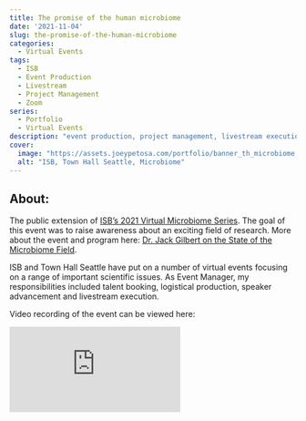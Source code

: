 ```yaml
---
title: The promise of the human microbiome
date: '2021-11-04'
slug: the-promise-of-the-human-microbiome
categories:
  - Virtual Events
tags:
  - ISB
  - Event Production
  - Livestream
  - Project Management
  - Zoom
series:
  - Portfolio
  - Virtual Events
description: "event production, project management, livestream execution"
cover:
  image: "https://assets.joeypetosa.com/portfolio/banner_th_microbiome.png"
  alt: "ISB, Town Hall Seattle, Microbiome"
---
```


## About:  
The public extension of [ISB's 2021 Virtual Microbiome Series](https://www.joeypetosa.com/portfolio/virtual-events/microbiome-series/). 
The goal of this event was to raise awareness about an exciting field of 
research. More about the event and program here: [Dr. Jack Gilbert on the State of the Microbiome Field](https://isbscience.org/news/2021/11/16/dr-jack-gilbert-on-the-state-of-the-microbiome/).  

ISB and Town Hall Seattle have put on a number of virtual events focusing on a 
range of important scientific issues. As Event Manager, my responsibilities
included talent booking, logistical production, speaker advancement and 
livestream execution.  

Video recording of the event can be viewed here:  


<div id="videocontainer">
  <div class="container">
<iframe src="https://www.youtube-nocookie.com/embed/3sSPX2M2Uoc" frameborder="0" allow="accelerometer; autoplay; clipboard-write; encrypted-media; gyroscope; picture-in-picture" allowfullscreen class="video"></iframe> 
  </div>
</div>